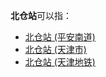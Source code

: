 '''北仓站'''可以指：
*[[北仓站_(平安南道)|北仓站 (平安南道)]]
*[[北仓站_(天津市)|北仓站 (天津市)]]
*[[北仓站_(天津地铁)|北仓站 (天津地铁)]]
{{disambig|Cat=三字車站名消歧義}}